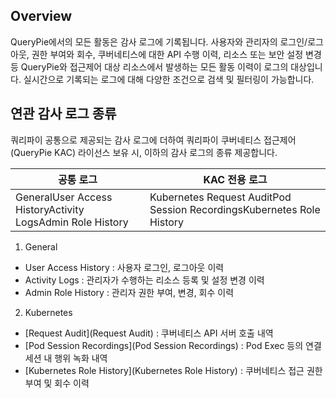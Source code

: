 ## Overview
QueryPie에서의 모든 활동은 감사 로그에 기록됩니다. 사용자와 관리자의 로그인/로그아웃, 권한 부여와 회수, 쿠버네티스에 대한 API 수행 이력, 리소스 또는 보안 설정 변경 등 QueryPie와 접근제어 대상 리소스에서 발생하는 모든 활동 이력이 로그의 대상입니다. 실시간으로 기록되는 로그에 대해 다양한 조건으로 검색 및 필터링이 가능합니다.

## 연관 감사 로그 종류
쿼리파이 공통으로 제공되는 감사 로그에 더하여 쿼리파이 쿠버네티스 접근제어 (QueryPie KAC) 라이선스 보유 시, 이하의 감사 로그의 종류 제공합니다.

| 공통 로그                                                     | KAC 전용 로그                                                             |
| --------------------------------------------------------- | --------------------------------------------------------------------- |
| GeneralUser Access HistoryActivity LogsAdmin Role History | Kubernetes Request AuditPod Session RecordingsKubernetes Role History |

1. General

* User Access History : 사용자 로그인, 로그아웃 이력
* Activity Logs : 관리자가 수행하는 리소스 등록 및 설정 변경 이력
* Admin Role History : 관리자 권한 부여, 변경, 회수 이력

2. Kubernetes

* [Request Audit](Request Audit) : 쿠버네티스 API 서버 호출 내역
* [Pod Session Recordings](Pod Session Recordings) : Pod Exec 등의 연결 세션 내 행위 녹화 내역
* [Kubernetes Role History](Kubernetes Role History) : 쿠버네티스 접근 권한 부여 및 회수 이력
